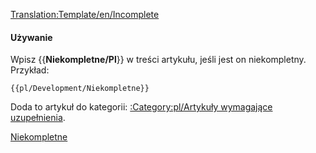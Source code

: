 <noinclude>[[Translation:Template/en/Incomplete]]</noinclude><noinclude></noinclude>{{en/Ambox| type  = content
| image = en/Archive/Lists/UnderConstructionOrange.png
| text  = <strong>Niekompletne</strong><br>Przepraszamy, strona jest niekompletna. Jest w trakcie budowy.
}}<includeonly>{{{1|[[Category:pl/Artykuły wymagające uzupełnienia]]}}}</includeonly><noinclude>

====Używanie====
Wpisz <nowiki>{{</nowiki>'''Niekompletne/Pl'''<nowiki>}}</nowiki> w treści artykułu, jeśli jest on niekompletny. Przykład:
<pre>{{pl/Development/Niekompletne}}</pre>
Doda to artykuł do kategorii: [[:Category:pl/Artykuły wymagające uzupełnienia]].

[[Category:pl/W polach komunikatu|Niekompletne]]</noinclude>